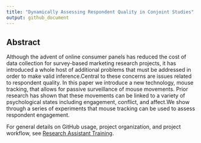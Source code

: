 ```yaml
---
title: "Dynamically Assessing Respondent Quality in Conjoint Studies"
output: github_document
---
```


## Abstract

Although the advent of online consumer panels has reduced the cost of data collection for survey-based marketing research projects, it has introduced a whole host of additional problems that must be addressed in order to make valid inference.Central to these concerns are issues related to respondent quality. In this paper we introduce a new technology, mouse tracking, that allows for passive surveillance of mouse movements. Prior research has shown that these movements can be linked to a variety of psychological states including engagement, conflict, and affect.We show through a series of experiments that mouse tracking can be used to assess respondent engagement.

For general details on GitHub usage, project organization, and project workflow, see [Research Assistant Training](https://github.com/marcdotson/ra-training).
